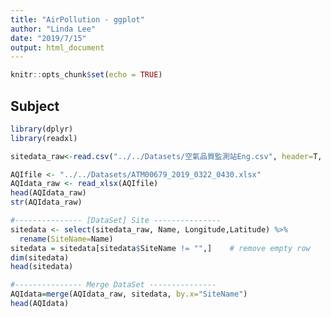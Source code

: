 ```yaml
---
title: "AirPollution - ggplot"
author: "Linda Lee"
date: "2019/7/15"
output: html_document
---
```


```r
knitr::opts_chunk$set(echo = TRUE)
```

## Subject


```r
library(dplyr)
library(readxl)

sitedata_raw<-read.csv("../../Datasets/空氣品質監測站Eng.csv", header=T, sep=",")

AQIfile <- "../../Datasets/ATM00679_2019_0322_0430.xlsx"
AQIdata_raw <- read_xlsx(AQIfile)
head(AQIdata_raw)
str(AQIdata_raw)

#--------------- [DataSet] Site ---------------
sitedata <- select(sitedata_raw, Name, Longitude,Latitude) %>%
  rename(SiteName=Name)
sitedata = sitedata[sitedata$SiteName != "",]    # remove empty row
dim(sitedata)
head(sitedata)

#--------------- Merge DataSet ---------------
AQIdata=merge(AQIdata_raw, sitedata, by.x="SiteName")
head(AQIdata)
```